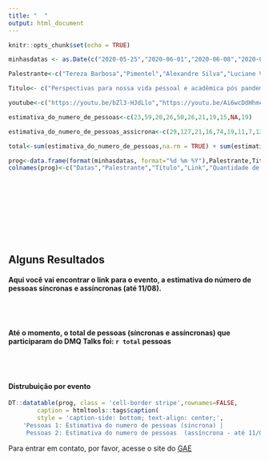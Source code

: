 ```yaml
---
title: "  "
output: html_document
---
```


```r
knitr::opts_chunk$set(echo = TRUE)
```


```r
minhasdatas <- as.Date(c("2020-05-25","2020-06-01","2020-06-08","2020-06-15","2020-06-22","2020-06-29","2020-07-06","2020-07-13","2020-07-20","2020-07-27","2020-08-03"))

Palestrante<-c("Tereza Barbosa","Pimentel","Alexandre Silva","Luciane Velasque","Letícia Raposo","Bruno Simões","Felipe Ribeiro","Davi Alves","Beatriz Cunha","Steven Ross","Vinícius Israel")

Titulo<- c("Perspectivas para nossa vida pessoal e acadêmica pós pandemia", "Práticas didático-pedagógicas e a formação de professores para o exercício responsável da docência online","Educação Estatística na promoção do engajamento cívico","O Pandemônio da Pandemia","Atividades e Ferramentas para o Ensino Online","Projetos no ensino superior e pesquisas: ações e reflexões de um professor esperançoso","Google Meet, Probabilidade e R (não necessariamente nesta ordem): um pouco da minha quarentena","'Então você não está trabalhando?' – O que um professor universitário tem feito durante a quarentena?","Meu universo paralelo: Relatos de uma professora em isolamento social","Rython (R + Python): Tidy little things","O que fazer? Reflexões sobre o retorno remoto")

youtube<-c("https://youtu.be/bZl3-HJdLlo","https://youtu.be/Ai6wcDdHhmc","https://youtu.be/A42EgBiG3Zs","https://youtu.be/2bTlNeYpW1E","https://youtu.be/x_nG91PiuKI","https://youtu.be/F3thfDwArZY","https://youtu.be/ohlzTdTZqFs","https://youtu.be/zP0a6f-7OnM","https://youtu.be/cpanmwkB0Pk","https://youtu.be/fAwsXfoYRWg",NA)

estimativa_do_numero_de_pessoas<-c(23,59,20,26,50,26,21,19,15,NA,19)

estimativa_do_numero_de_pessoas_assicrona<-c(29,127,21,16,74,19,11,7,13,4,NA)

total<-sum(estimativa_do_numero_de_pessoas,na.rm = TRUE) + sum(estimativa_do_numero_de_pessoas_assicrona,na.rm = TRUE)

prog<-data.frame(format(minhasdatas, format="%d %m %Y"),Palestrante,Titulo, youtube,estimativa_do_numero_de_pessoas,estimativa_do_numero_de_pessoas_assicrona)
colnames(prog)<-c("Datas","Palestrante","Título","Link","Quantidade de pessoas 1","Quantidade de pessoas 2")


```

<br>
<br>
<br>
<br>
<br>
<br>
<br>


## Alguns Resultados

#### Aqui você vai encontrar o link para o evento, a estimativa do número de pessoas síncronas e assíncronas (até 11/08).

<br>
<br>

#### Até o momento, o total de pessoas (síncronas e assíncronas) que participaram do DMQ Talks foi: `r total` pessoas
     
<br>
<br>

#### Distrubuição por evento

```r
DT::datatable(prog, class = 'cell-border stripe',rownames=FALSE,
        caption = htmltools::tags$caption(
        style = 'caption-side: bottom; text-align: center;',
    'Pessoas 1: Estimativa do numero de pessoas (síncrona) |            
     Pessoas 2: Estimativa do numero de pessoas  (assíncrona - até 11/08)'))

```

Para entrar em contato, por favor, acesse o site do [GAE](http://gae.uniriotec.br/)